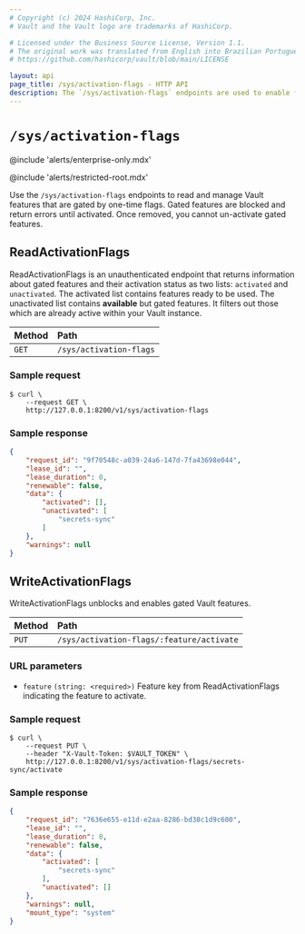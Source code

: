 ```yaml
---
# Copyright (c) 2024 HashiCorp, Inc.
# Vault and the Vault logo are trademarks of HashiCorp.

# Licensed under the Business Source License, Version 1.1.
# The original work was translated from English into Brazilian Portuguese.
# https://github.com/hashicorp/vault/blob/main/LICENSE

layout: api
page_title: /sys/activation-flags - HTTP API
description: The `/sys/activation-flags` endpoints are used to enable features that are gated by a one-time flag.
---
```


# `/sys/activation-flags`

@include 'alerts/enterprise-only.mdx'

@include 'alerts/restricted-root.mdx'

Use the `/sys/activation-flags` endpoints to read and manage Vault
features that are gated by one-time flags. Gated features are
blocked and return errors until activated. Once removed, you cannot
un-activate gated features.

## ReadActivationFlags

ReadActivationFlags is an unauthenticated endpoint that returns information
about gated features and their activation status as two lists: `activated` and
`unactivated`. The activated list contains features ready to be used. The
unactivated list contains **available** but gated features. It filters out those
which are already active within your Vault instance.

| Method | Path                    |
| :----- | :---------------------- |
| `GET`  | `/sys/activation-flags` |

### Sample request

```shell-session
$ curl \
    --request GET \
    http://127.0.0.1:8200/v1/sys/activation-flags
```

### Sample response

```json
{
    "request_id": "9f70548c-a039-24a6-147d-7fa43698e044",
    "lease_id": "",
    "lease_duration": 0,
    "renewable": false,
    "data": {
        "activated": [],
        "unactivated": [
            "secrets-sync"
        ]
    },
    "warnings": null
}
```

## WriteActivationFlags

WriteActivationFlags unblocks and enables gated Vault features.

| Method | Path                                      |
| :----- | :---------------------------------------- |
| `PUT`  | `/sys/activation-flags/:feature/activate` |

### URL parameters

- `feature` `(string: <required>)` Feature key from ReadActivationFlags indicating the feature to activate.

### Sample request

```shell-session
$ curl \
    --request PUT \
    --header "X-Vault-Token: $VAULT_TOKEN" \
    http://127.0.0.1:8200/v1/sys/activation-flags/secrets-sync/activate
```

### Sample response

```json
{
    "request_id": "7636e655-e11d-e2aa-8286-bd38c1d9c600",
    "lease_id": "",
    "lease_duration": 0,
    "renewable": false,
    "data": {
        "activated": [
            "secrets-sync"
        ],
        "unactivated": []
    },
    "warnings": null,
    "mount_type": "system"
}
```
